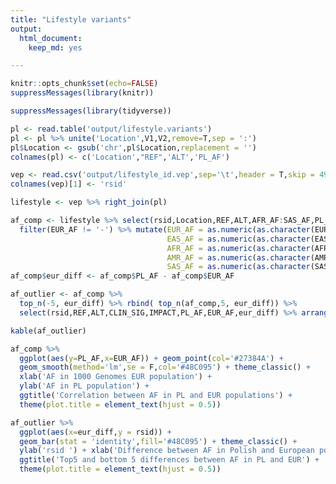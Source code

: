 ```yaml
---
title: "Lifestyle variants"
output:
  html_document:
    keep_md: yes

---
```


```r
knitr::opts_chunk$set(echo=FALSE)
suppressMessages(library(knitr))
```




```r
suppressMessages(library(tidyverse))

pl <- read.table('output/lifestyle.variants')
pl <- pl %>% unite('Location',V1,V2,remove=T,sep = ':')
pl$Location <- gsub('chr',pl$Location,replacement = '')
colnames(pl) <- c('Location',"REF",'ALT','PL_AF')

vep <- read.csv('output/lifestyle_id.vep',sep='\t',header = T,skip = 49)
colnames(vep)[1] <- 'rsid'

lifestyle <- vep %>% right_join(pl)

af_comp <- lifestyle %>% select(rsid,Location,REF,ALT,AFR_AF:SAS_AF,PL_AF,CLIN_SIG,IMPACT) %>%
  filter(EUR_AF != '-') %>% mutate(EUR_AF = as.numeric(as.character(EUR_AF)),
                                   EAS_AF = as.numeric(as.character(EAS_AF)),
                                   AFR_AF = as.numeric(as.character(AFR_AF)),
                                   AMR_AF = as.numeric(as.character(AMR_AF)),
                                   SAS_AF = as.numeric(as.character(SAS_AF))) %>% na.omit()
af_comp$eur_diff <- af_comp$PL_AF - af_comp$EUR_AF

af_outlier <- af_comp %>% 
  top_n(-5, eur_diff) %>% rbind( top_n(af_comp,5, eur_diff)) %>% 
  select(rsid,REF,ALT,CLIN_SIG,IMPACT,PL_AF,EUR_AF,eur_diff) %>% arrange(eur_diff)

kable(af_outlier)
```




```r
af_comp %>% 
  ggplot(aes(y=PL_AF,x=EUR_AF)) + geom_point(col='#27384A') + 
  geom_smooth(method='lm',se = F,col='#48C095') + theme_classic() + 
  xlab('AF in 1000 Genomes EUR population') +
  ylab('AF in PL population') + 
  ggtitle('Correlation between AF in PL and EUR populations') +
  theme(plot.title = element_text(hjust = 0.5))

af_outlier %>%
  ggplot(aes(x=eur_diff,y = rsid)) + 
  geom_bar(stat = 'identity',fill='#48C095') + theme_classic() +
  ylab('rsid ') + xlab('Difference between AF in Polish and European populations') +
  ggtitle('Top5 and bottom 5 differences between AF in PL and EUR') +
  theme(plot.title = element_text(hjust = 0.5))

```
